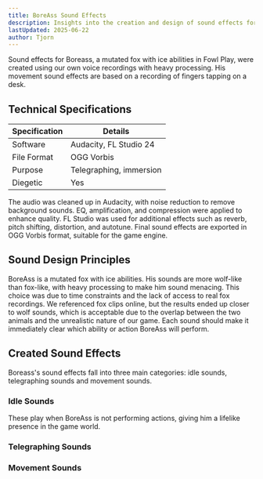 ```yaml
---
title: BoreAss Sound Effects
description: Insights into the creation and design of sound effects for BoreAss in Fowl Play
lastUpdated: 2025-06-22
author: Tjorn
---
```



Sound effects for Boreass, a mutated fox with ice abilities in Fowl Play, were created using our own voice recordings with heavy processing. His movement sound effects are based on a recording of fingers tapping on a desk.

## Technical Specifications

| Specification | Details                 |
| ------------- | ----------------------- |
| Software      | Audacity, FL Studio 24  |
| File Format   | OGG Vorbis              |
| Purpose       | Telegraphing, immersion |
| Diegetic      | Yes                     |

The audio was cleaned up in Audacity, with noise reduction to remove background sounds. EQ, amplification, and compression were applied to enhance quality. FL Studio was used for additional effects such as reverb, pitch shifting, distortion, and autotune. Final sound effects are exported in OGG Vorbis format, suitable for the game engine.

## Sound Design Principles

BoreAss is a mutated fox with ice abilities. His sounds are more wolf-like than fox-like, with heavy processing to make him sound menacing. This choice was due to time constraints and the lack of access to real fox recordings. We referenced fox clips online, but the results ended up closer to wolf sounds, which is acceptable due to the overlap between the two animals and the unrealistic nature of our game. Each sound should make it immediately clear which ability or action BoreAss will perform.

## Created Sound Effects

Boreass's sound effects fall into three main categories: idle sounds, telegraphing sounds and movement sounds.

### Idle Sounds

These play when BoreAss is not performing actions, giving him a lifelike presence in the game world.

<AudioPlayer
  src="/sfx/enemies/boreass/random/boreass1.ogg"
  title="Idle Sound 1"
  description="Short sound of a woof."
/>
<AudioPlayer
  src="/sfx/enemies/boreass/random/boreass2.ogg"
  title="Idle Sound 2"
  description="Short sound of a woof."
/>
<AudioPlayer
  src="/sfx/enemies/boreass/random/boreass4.ogg"
  title="Idle Sound 3"
  description="Short, lower-pitched woof."
/>
<AudioPlayer
  src="/sfx/enemies/boreass/random/boreass5.ogg"
  title="Idle Sound 4"
  description="Distorted, punchy woof."
/>
<AudioPlayer
  src="/sfx/enemies/boreass/random/boreass6.ogg"
  title="Idle Sound 5"
  description="Same base as Idle Sound 4, but with another layer. More distorted and growly."
/>
<AudioPlayer
  src="/sfx/enemies/boreass/random/wolf_breath.ogg"
  title="Idle Sound 6"
  description="Longer sound of heavy fox breathing."
/>

### Telegraphing Sounds

<AudioPlayer
  src="/sfx/enemies/boreass/boreass_before_dash.ogg"
  title="Before Dash Sound"
  description="Fox howling, used before BoreAss dashes. Heavily processed with autotune and pitch shifting for a menacing effect."
/>
<AudioPlayer
  src="/sfx/enemies/boreass/boreass_dash.ogg"
  title="During Dash Sound"
  description="Fox growling followed by a distorted wind effect. Used while BoreAss dashes."
/>
<AudioPlayer
  src="/sfx/enemies/boreass/boreass_dash_continued.ogg"
  title="During Dash Sound  - Continued"
  description="Wind effect loop for BoreAss's dash, so the sound doesn't cut off before the dash is finished."
/>
<AudioPlayer
  src="/sfx/enemies/boreass/boreass_pounce.ogg"
  title="Pounce Sound"
  description="Fox growling, used before BoreAss performs his ground pound at the end of his pounce."
/>
<AudioPlayer
  src="/sfx/enemies/boreass/boreass_pounce_rev.ogg"
  title="Pounce Sound - Jump"
  description="Reversed version of the pounce sound, used before BoreAss jumps at the start of the pounce."
/>

### Movement Sounds

<AudioPlayer
  src="/sfx/enemies/boreass/movement/walking.ogg"
  title="Walking Sound"
  description="Sound of fingers tapping on a desk, pitched down and with a delay effect. Based on the Elder Centipede walking sound"
/>
